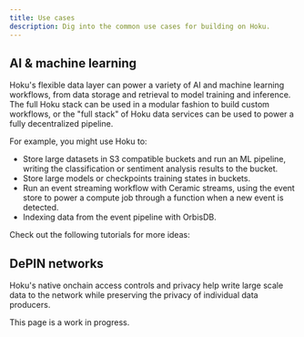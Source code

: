 ```yaml
---
title: Use cases
description: Dig into the common use cases for building on Hoku.
---
```



## AI & machine learning

Hoku's flexible data layer can power a variety of AI and machine learning workflows, from data
storage and retrieval to model training and inference. The full Hoku stack can be used in a modular
fashion to build custom workflows, or the "full stack" of Hoku data services can be used to power a
fully decentralized pipeline.

For example, you might use Hoku to:

- Store large datasets in S3 compatible buckets and run an ML pipeline, writing the classification
  or sentiment analysis results to the bucket.
- Store large models or checkpoints training states in buckets.
- Run an event streaming workflow with Ceramic streams, using the event store to power a compute job
  through a function when a new event is detected.
- Indexing data from the event pipeline with OrbisDB.

Check out the following tutorials for more ideas:

<Cards>
  <Card title="Basin" href="/tutorials/basin-ml" />
  <Card title="Ceramic" href="/tutorials/ceramic-user-data" />
  <Card title="OrbisDB" href="/tutorials/orbisdb-indexing" />
  <Card title="Hoku full stack" href="/tutorials/hoku-ml-pipeline" />
</Cards>

## DePIN networks

Hoku's native onchain access controls and privacy help write large scale data to the network while
preserving the privacy of individual data producers.

<Callout type="info">

This page is a work in progress.

</Callout>
